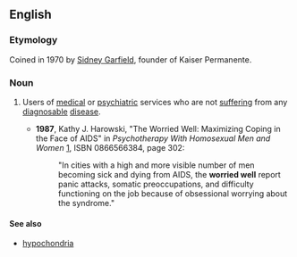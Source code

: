 ==English==
===Etymology===
Coined in 1970 by [[w:Sidney R. Garfield|Sidney Garfield]], founder of Kaiser Permanente.

===Noun===
{{en-noun|-|sg=[[worried]] [[well]]}}

# {{medicine}} Users of [[medical]] or [[psychiatric]] services who are not [[suffer]]ing from any [[diagnosable]] [[disease]].
#* '''1987''', Kathy J. Harowski, "The Worried Well:  Maximizing Coping in the Face of AIDS" in ''Psychotherapy With Homosexual Men and Women'' [http://books.google.com/books?id=NfXmSHMDIBgC], ISBN 0866566384, page 302:
#*:"In cities with a high and more visible number of men becoming sick and dying from AIDS, the '''worried well''' report panic attacks, somatic preoccupations, and difficulty functioning on the job because of obsessional worrying about the syndrome."

====See also====
* [[hypochondria]]